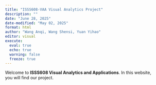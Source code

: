 ```yaml
---
title: "ISSS608-VAA Visual Analytics Project"
description: ""
date: "June 28, 2025"
date-modified: "May 02, 2025"
format: html
author: "Wang Anqi, Wang Shensi, Yuan Yihao"
editor: visual
execute: 
  eval: true
  echo: true
  warning: false
  freeze: true
---
```


Welcome to **ISSS608 Visual Analytics and Applications**. In this website, you will find our project.
